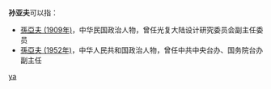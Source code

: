 '''孙亚夫'''可以指：
* [[孫亞夫_(1909年)|孫亞夫 (1909年)]]，中华民国政治人物，曾任光复大陆设计研究委员会副主任委员
* [[孫亞夫_(1952年)|孫亞夫 (1952年)]]，中华人民共和国政治人物，曾任中共中央台办、国务院台办副主任

{{disambig}}

[[Category:三字孫姓人名消歧義|ya]]